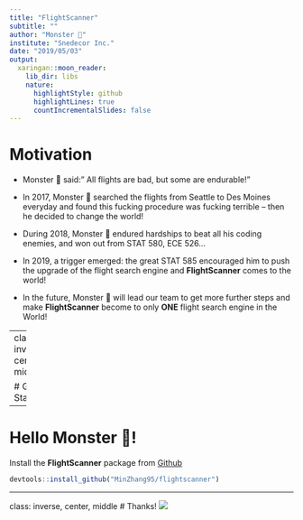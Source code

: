 ```yaml
---
title: "FlightScanner"
subtitle: ""
author: "Monster 🐑"
institute: "Snedecor Inc."
date: "2019/05/03"
output:
  xaringan::moon_reader:
    lib_dir: libs
    nature:
      highlightStyle: github
      highlightLines: true
      countIncrementalSlides: false
---
```


# Motivation 

- Monster 🐑 said:" All flights are bad, but some are endurable!"

- In 2017, Monster 🐑 searched the flights from Seattle to Des Moines everyday and found this fucking procedure was fucking terrible -- then he decided to change the world!

- During 2018, Monster 🐑 endured hardships to beat all his coding enemies, and won out from STAT 580, ECE 526...

- In 2019, a trigger emerged: the great STAT 585 encouraged him to push the upgrade of the flight search engine and **FlightScanner** comes to the world!

- In the future, Monster 🐑 will lead our team to get more further steps and make **FlightScanner** become to only **ONE** flight search engine in the World!

---
class: inverse, center, middle

# Get Started

---

# Hello Monster 🐑!

Install the **FlightScanner** package from [Github](https://github.com/MinZhang95/flightscanner)

```r
devtools::install_github("MinZhang95/flightscanner")
```


---
class: inverse, center, middle
# Thanks! 
![](33ef27238b2e2a6f35c63c89c5d94f84_t.jpeg)
  